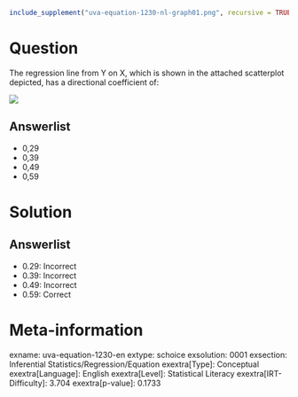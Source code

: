 ```r
include_supplement("uva-equation-1230-nl-graph01.png", recursive = TRUE)
```

Question
========

 The regression line from Y on X, which is shown in the attached scatterplot depicted, has a directional coefficient of:

![](uva-equation-1230-nl-graph01.png)

Answerlist
----------

* 0,29
* 0,39
* 0,49
* 0,59

Solution
========

Answerlist
----------

* 0.29: Incorrect
* 0.39: Incorrect
* 0.49: Incorrect
* 0.59: Correct

Meta-information
================
exname: uva-equation-1230-en
extype: schoice
exsolution: 0001
exsection: Inferential Statistics/Regression/Equation
exextra[Type]: Conceptual
exextra[Language]: English
exextra[Level]: Statistical Literacy
exextra[IRT-Difficulty]: 3.704
exextra[p-value]: 0.1733
